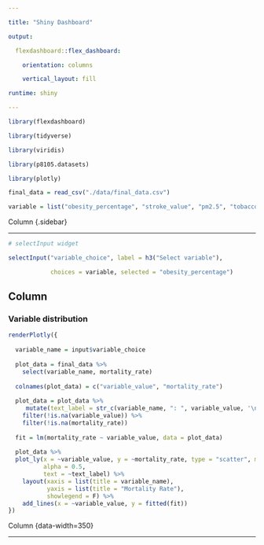 ---

title: "Shiny Dashboard"

output: 

  flexdashboard::flex_dashboard:

    orientation: columns

    vertical_layout: fill

runtime: shiny

---



```{r setup, include=FALSE}

library(flexdashboard)

library(tidyverse)

library(viridis)

library(p8105.datasets)

library(plotly)

```


```{r}
final_data = read_csv("./data/final_data.csv")

variable = list("obesity_percentage", "stroke_value", "pm2.5", "tobacco_consumption", "median_income")
```



Column {.sidebar}

-----------------------------------------------------------------------



```{r}

# selectInput widget

selectInput("variable_choice", label = h3("Select variable"),

            choices = variable, selected = "obesity_percentage")

```

Column {data-width=650}
-----------------------------------------------------------------------



### Variable distribution



```{r}

renderPlotly({ 
  
  variable_name = input$variable_choice
  
  plot_data = final_data %>%
    select(variable_name, mortality_rate)
  
  colnames(plot_data) = c("variable_value", "mortality_rate")
  
  plot_data = plot_data %>%
     mutate(text_label = str_c(variable_name, ": ", variable_value, '\nMortality rate: ', mortality_rate)) %>%
    filter(!is.na(variable_value)) %>%
    filter(!is.na(mortality_rate))
  
  fit = lm(mortality_rate ~ variable_value, data = plot_data)
  
  plot_data %>%
  plot_ly(x = ~variable_value, y = ~mortality_rate, type = "scatter", mode = "markers",
          alpha = 0.5,
          text = ~text_label) %>%
    layout(xaxis = list(title = variable_name),
           yaxis = list(title = "Mortality Rate"),
           showlegend = F) %>%
    add_lines(x = ~variable_value, y = fitted(fit))
})

```




Column {data-width=350}

-----------------------------------------------------------------------

